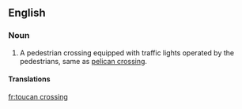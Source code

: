 ==English==

===Noun===
{{en-noun|sg=[[toucan]] [[crossing]]}}

# {{context|British|regional}} A pedestrian crossing equipped with traffic lights operated by the pedestrians, same as [[pelican crossing]].

====Translations====
{{trans-see|pelican crossing}}

[[fr:toucan crossing]]